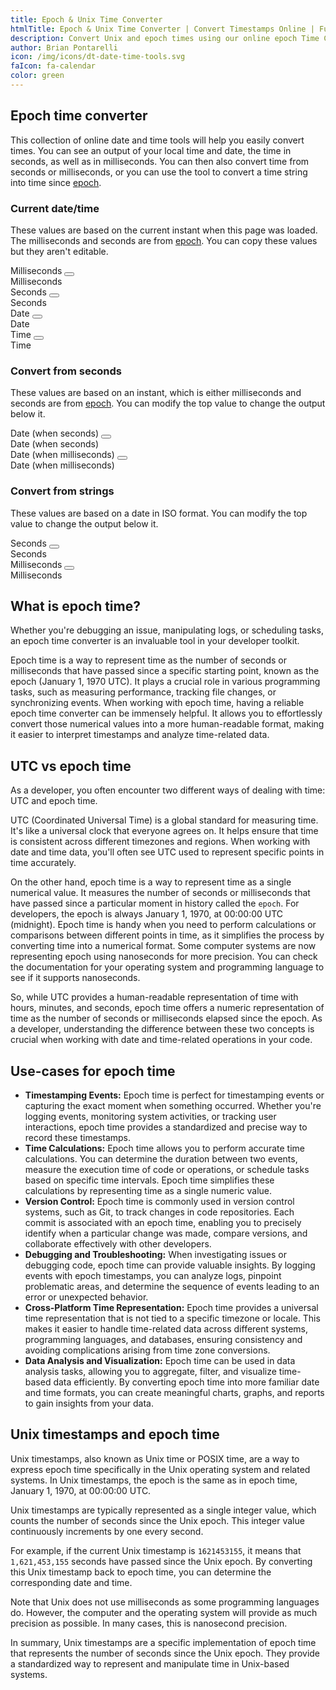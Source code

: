 ```yaml
---
title: Epoch & Unix Time Converter
htmlTitle: Epoch & Unix Time Converter | Convert Timestamps Online | FusionAuth
description: Convert Unix and epoch times using our online epoch Time Converter tool. Convert timestamps for debugging, log analysis, and more.
author: Brian Pontarelli
icon: /img/icons/dt-date-time-tools.svg
faIcon: fa-calendar
color: green
---
```


## Epoch time converter

This collection of online date and time tools will help you easily convert times. You can see an output of your local time and date, the time in seconds, as well as in milliseconds. You can then also convert time from seconds or milliseconds, or you can use the tool to convert a time string into time since [epoch](#what-is-epoch-time).

### Current date/time

These values are based on the current instant when this page was loaded. The milliseconds and seconds are from [epoch](#what-is-epoch-time). You can copy these values but they aren't editable.

<div className="gap-6 grid grid-cols-[1fr_200px] items-center mt-8 no-prose">
  <div class:list={[border(false, false, true), "flex items-center justify-between py-1 px-2"]}>
    <span id="current-time-milliseconds">Milliseconds</span>
    <button data-widget="copy-button" data-copy-source="current-time-milliseconds" title="Copy contents"><i className="fa-duotone fa-copy bg-slate-200 leading-4 py-2 px-2.5 rounded text-center text-indigo-700 w-10 dark:bg-slate-800 dark:text-indigo-400 dark:hover:bg-slate-700 dark:hover:text-indigo-400 hover:bg-slate-300 hover:text-indigo-600"></i></button>
  </div>
  <span>Milliseconds</span>
  <div class:list={[border(false, false, true), "flex items-center justify-between py-1 px-2"]}>
    <span id="current-time-seconds">Seconds</span>
    <button data-widget="copy-button" data-copy-source="current-time-seconds" title="Copy contents"><i className="fa-duotone fa-copy bg-slate-200 leading-4 py-2 px-2.5 rounded text-center text-indigo-700 w-10 dark:bg-slate-800 dark:text-indigo-400 dark:hover:bg-slate-700 dark:hover:text-indigo-400 hover:bg-slate-300 hover:text-indigo-600"></i></button>
  </div>
  <span>Seconds</span>
  <div class:list={[border(false, false, true), "flex items-center justify-between py-1 px-2"]}>
    <span id="current-date">Date</span>
    <button data-widget="copy-button" data-copy-source="current-date" title="Copy contents"><i className="fa-duotone fa-copy bg-slate-200 leading-4 py-2 px-2.5 rounded text-center text-indigo-700 w-10 dark:bg-slate-800 dark:text-indigo-400 dark:hover:bg-slate-700 dark:hover:text-indigo-400 hover:bg-slate-300 hover:text-indigo-600"></i></button>
  </div>
  <span>Date</span>
  <div class:list={[border(false, false, true), "flex items-center justify-between py-1 px-2"]}>
    <span id="current-time">Time</span>
    <button data-widget="copy-button" data-copy-source="current-time" title="Copy contents"><i className="fa-duotone fa-copy bg-slate-200 leading-4 py-2 px-2.5 rounded text-center text-indigo-700 w-10 dark:bg-slate-800 dark:text-indigo-400 dark:hover:bg-slate-700 dark:hover:text-indigo-400 hover:bg-slate-300 hover:text-indigo-600"></i></button>
  </div>
  <span>Time</span>
</div>

### Convert from seconds

These values are based on an instant, which is either milliseconds and seconds are from [epoch](#what-is-epoch-time). You can modify the top value to change the output below it.

<Text id="seconds" name="seconds" label="Seconds or milliseconds"/>

<div className="gap-6 grid grid-cols-[1fr_200px] items-center mt-8 no-prose">
  <div class:list={[border(false, false, true), "flex items-center justify-between py-1 px-2"]}>
    <span id="date-when-seconds">Date (when seconds)</span>
    <button data-widget="copy-button" data-copy-source="date-when-seconds" title="Copy contents"><i className="fa-duotone fa-copy bg-slate-200 leading-4 py-2 px-2.5 rounded text-center text-indigo-700 w-10 dark:bg-slate-800 dark:text-indigo-400 dark:hover:bg-slate-700 dark:hover:text-indigo-400 hover:bg-slate-300 hover:text-indigo-600"></i></button>
  </div>
  <span>Date (when seconds)</span>
  <div class:list={[border(false, false, true), "flex items-center justify-between py-1 px-2"]}>
    <span id="date-when-milliseconds">Date (when milliseconds)</span>
    <button data-widget="copy-button" data-copy-source="date-when-milliseconds" title="Copy contents"><i className="fa-duotone fa-copy bg-slate-200 leading-4 py-2 px-2.5 rounded text-center text-indigo-700 w-10 dark:bg-slate-800 dark:text-indigo-400 dark:hover:bg-slate-700 dark:hover:text-indigo-400 hover:bg-slate-300 hover:text-indigo-600"></i></button>
  </div>
  <span>Date (when milliseconds)</span>
</div>

### Convert from strings

These values are based on a date in ISO format. You can modify the top value to change the output below it.

<Text id="date" name="date" label="Date/time string"/>

<div className="gap-6 grid grid-cols-[1fr_200px] items-center mt-8 no-prose">
  <div class:list={[border(false, false, true), "flex items-center justify-between py-1 px-2"]}>
    <span id="seconds-since-epoch">Seconds</span>
    <button data-widget="copy-button" data-copy-source="seconds-since-epoch" title="Copy contents"><i className="fa-duotone fa-copy bg-slate-200 leading-4 py-2 px-2.5 rounded text-center text-indigo-700 w-10 dark:bg-slate-800 dark:text-indigo-400 dark:hover:bg-slate-700 dark:hover:text-indigo-400 hover:bg-slate-300 hover:text-indigo-600"></i></button>
  </div>
  <span>Seconds</span>
  <div class:list={[border(false, false, true), "flex items-center justify-between py-1 px-2"]}>
    <span id="milliseconds-since-epoch">Milliseconds</span>
    <button data-widget="copy-button" data-copy-source="milliseconds-since-epoch" title="Copy contents"><i className="fa-duotone fa-copy bg-slate-200 leading-4 py-2 px-2.5 rounded text-center text-indigo-700 w-10 dark:bg-slate-800 dark:text-indigo-400 dark:hover:bg-slate-700 dark:hover:text-indigo-400 hover:bg-slate-300 hover:text-indigo-600"></i></button>
  </div>
  <span>Milliseconds</span>
</div>

## What is epoch time?

Whether you're debugging an issue, manipulating logs, or scheduling tasks, an epoch time converter is an invaluable tool in your developer toolkit.

Epoch time is a way to represent time as the number of seconds or milliseconds that have passed since a specific starting point, known as the epoch (January 1, 1970 UTC). It plays a crucial role in various programming tasks, such as measuring performance, tracking file changes, or synchronizing events. When working with epoch time, having a reliable epoch time converter can be immensely helpful. It allows you to effortlessly convert those numerical values into a more human-readable format, making it easier to interpret timestamps and analyze time-related data.

## UTC vs epoch time

As a developer, you often encounter two different ways of dealing with time: UTC and epoch time.

UTC (Coordinated Universal Time) is a global standard for measuring time. It's like a universal clock that everyone agrees on. It helps ensure that time is consistent across different timezones and regions. When working with date and time data, you'll often see UTC used to represent specific points in time accurately.

On the other hand, epoch time is a way to represent time as a single numerical value. It measures the number of seconds or milliseconds that have passed since a particular moment in history called the `epoch`. For developers, the epoch is always January 1, 1970, at 00:00:00 UTC (midnight). Epoch time is handy when you need to perform calculations or comparisons between different points in time, as it simplifies the process by converting time into a numerical format. Some computer systems are now representing epoch using nanoseconds for more precision. You can check the documentation for your operating system and programming language to see if it supports nanoseconds.

So, while UTC provides a human-readable representation of time with hours, minutes, and seconds, epoch time offers a numeric representation of time as the number of seconds or milliseconds elapsed since the epoch. As a developer, understanding the difference between these two concepts is crucial when working with date and time-related operations in your code.

## Use-cases for epoch time

* **Timestamping Events:** Epoch time is perfect for timestamping events or capturing the exact moment when something occurred. Whether you're logging events, monitoring system activities, or tracking user interactions, epoch time provides a standardized and precise way to record these timestamps.
* **Time Calculations:** Epoch time allows you to perform accurate time calculations. You can determine the duration between two events, measure the execution time of code or operations, or schedule tasks based on specific time intervals. Epoch time simplifies these calculations by representing time as a single numeric value.
* **Version Control:** Epoch time is commonly used in version control systems, such as Git, to track changes in code repositories. Each commit is associated with an epoch time, enabling you to precisely identify when a particular change was made, compare versions, and collaborate effectively with other developers.
* **Debugging and Troubleshooting:** When investigating issues or debugging code, epoch time can provide valuable insights. By logging events with epoch timestamps, you can analyze logs, pinpoint problematic areas, and determine the sequence of events leading to an error or unexpected behavior.
* **Cross-Platform Time Representation:** Epoch time provides a universal time representation that is not tied to a specific timezone or locale. This makes it easier to handle time-related data across different systems, programming languages, and databases, ensuring consistency and avoiding complications arising from time zone conversions.
* **Data Analysis and Visualization:** Epoch time can be used in data analysis tasks, allowing you to aggregate, filter, and visualize time-based data efficiently. By converting epoch time into more familiar date and time formats, you can create meaningful charts, graphs, and reports to gain insights from your data.

## Unix timestamps and epoch time

Unix timestamps, also known as Unix time or POSIX time, are a way to express epoch time specifically in the Unix operating system and related systems. In Unix timestamps, the epoch is the same as in epoch time, January 1, 1970, at 00:00:00 UTC.

Unix timestamps are typically represented as a single integer value, which counts the number of seconds since the Unix epoch. This integer value continuously increments by one every second.

For example, if the current Unix timestamp is `1621453155`, it means that `1,621,453,155` seconds have passed since the Unix epoch. By converting this Unix timestamp back to epoch time, you can determine the corresponding date and time.

Note that Unix does not use milliseconds as some programming languages do. However, the computer and the operating system will provide as much precision as possible. In many cases, this is nanosecond precision.

In summary, Unix timestamps are a specific implementation of epoch time that represents the number of seconds since the Unix epoch. They provide a standardized way to represent and manipulate time in Unix-based systems.

<script type="text/javascript" src="/js/DateTime-0.1.0.js" defer></script>
